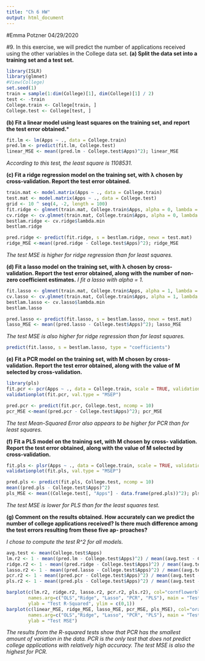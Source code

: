 ```yaml
---
title: "Ch 6 HW"
output: html_document
---
```

#Emma Potzner 04/29/2020

#9. In this exercise, we will predict the number of applications received using the other variables in the College data set.
**(a) Split the data set into a training set and a test set.**
```r
library(ISLR)
library(glmnet)
#View(College)
set.seed(1)
train = sample(1:dim(College)[1], dim(College)[1] / 2)
test <- -train
College.train <- College[train, ]
College.test <- College[test, ]
```

**(b) Fit a linear model using least squares on the training set, and report the test error obtained.***
```r
fit.lm <- lm(Apps ~ ., data = College.train)
pred.lm <- predict(fit.lm, College.test)
linear_MSE <- mean((pred.lm - College.test$Apps)^2); linear_MSE
```
*According to this test, the least square is 1108531.*

**(c) Fit a ridge regression model on the training set, with λ chosen by cross-validation. Report the test error obtained.**
```r
train.mat <- model.matrix(Apps ~ ., data = College.train)
test.mat <- model.matrix(Apps ~ ., data = College.test)
grid <- 10 ^ seq(4, -2, length = 100)
fit.ridge <- glmnet(train.mat, College.train$Apps, alpha = 0, lambda = grid, thresh = 1e-12)
cv.ridge <- cv.glmnet(train.mat, College.train$Apps, alpha = 0, lambda = grid, thresh = 1e-12)
bestlam.ridge <- cv.ridge$lambda.min
bestlam.ridge
```
```r
pred.ridge <- predict(fit.ridge, s = bestlam.ridge, newx = test.mat)
ridge_MSE <-mean((pred.ridge - College.test$Apps)^2); ridge_MSE
```
*The test MSE is higher for ridge regression than for least squares.* 

**(d) Fit a lasso model on the training set, with λ chosen by cross- validation. Report the test error obtained, along with the number of non-zero coefficient estimates.**
*I fit a lasso with alpha = 1.*
```r
fit.lasso <- glmnet(train.mat, College.train$Apps, alpha = 1, lambda = grid, thresh = 1e-12)
cv.lasso <- cv.glmnet(train.mat, College.train$Apps, alpha = 1, lambda = grid, thresh = 1e-12)
bestlam.lasso <- cv.lasso$lambda.min
bestlam.lasso
```
```r
pred.lasso <- predict(fit.lasso, s = bestlam.lasso, newx = test.mat)
lasso_MSE <- mean((pred.lasso - College.test$Apps)^2); lasso_MSE
```
*The test MSE is also higher for ridge regression than for least squares.* 
```r
predict(fit.lasso, s = bestlam.lasso, type = "coefficients")
```


**(e) Fit a PCR model on the training set, with M chosen by cross- validation. Report the test error obtained, along with the value of M selected by cross-validation.**
```r
library(pls)
fit.pcr <- pcr(Apps ~ ., data = College.train, scale = TRUE, validation = "CV")
validationplot(fit.pcr, val.type = "MSEP")
```
```r
pred.pcr <- predict(fit.pcr, College.test, ncomp = 10)
pcr_MSE <-mean((pred.pcr - College.test$Apps)^2); pcr_MSE
```
*The test Mean-Squared Error also appears to be higher for PCR than for least squares.* 

**(f) Fit a PLS model on the training set, with M chosen by cross- validation. Report the test error obtained, along with the value of M selected by cross-validation.**
```r
fit.pls <- plsr(Apps ~ ., data = College.train, scale = TRUE, validation = "CV")
validationplot(fit.pls, val.type = "MSEP")
```
```r
pred.pls <- predict(fit.pls, College.test, ncomp = 10)
mean((pred.pls - College.test$Apps)^2)
pls_MSE <- mean((College.test[, "Apps"] - data.frame(pred.pls))^2); pls_MSE
```
*The test MSE is lower for PLS than for the least squares test.* 

**(g) Comment on the results obtained. How accurately can we predict the number of college applications received? Is there much difference among the test errors resulting from these five ap- proaches?**

*I chose to compute the test R^2 for all models.* 

```r
avg.test <- mean(College.test$Apps)
lm.r2 <- 1 - mean((pred.lm - College.test$Apps)^2) / mean((avg.test - College.test$Apps)^2)
ridge.r2 <- 1 - mean((pred.ridge - College.test$Apps)^2) / mean((avg.test - College.test$Apps)^2)
lasso.r2 <- 1 - mean((pred.lasso - College.test$Apps)^2) / mean((avg.test - College.test$Apps)^2)
pcr.r2 <- 1 - mean((pred.pcr - College.test$Apps)^2) / mean((avg.test - College.test$Apps)^2)
pls.r2 <- 1 - mean((pred.pls - College.test$Apps)^2) / mean((avg.test - College.test$Apps)^2)

barplot(c(lm.r2, ridge.r2, lasso.r2, pcr.r2, pls.r2), col="cornflowerblue", 
        names.arg=c("OLS","Ridge", "Lasso", "PCR", "PLS"), main = "Test R-Squared",
        ylab = "Test R-Squared", ylim = c(0,1))
barplot(c(linear_MSE, ridge_MSE, lasso_MSE, pcr_MSE, pls_MSE), col="orangered", 
        names.arg=c("OLS","Ridge", "Lasso", "PCR", "PLS"), main = "Test MSE",
        ylab = "Test MSE")

```

*The results from the R-squared tests show that PCR has the smallest amount of variation in the data. PCR is the only test that does not predict college applications with relatively high accuracy. The test MSE is also the highest for PCR.*



 


